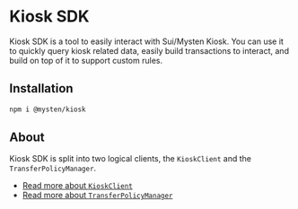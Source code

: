 # Kiosk SDK

Kiosk SDK is a tool to easily interact with Sui/Mysten Kiosk. You can use it to quickly query kiosk
related data, easily build transactions to interact, and build on top of it to support custom rules.

## Installation

```sh npm2yarn
npm i @mysten/kiosk
```

## About

Kiosk SDK is split into two logical clients, the `KioskClient` and the `TransferPolicyManager`.

- [Read more about `KioskClient`](/kiosk/kiosk-client/introduction)
- [Read more about `TransferPolicyManager`](/kiosk/transfer-policy-manager/introduction)
